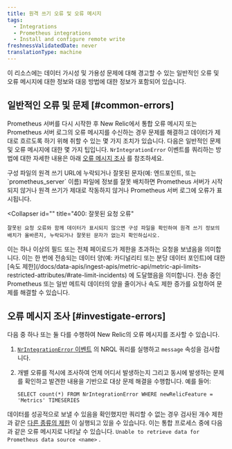```yaml
---
title: 원격 쓰기 오류 및 오류 메시지
tags:
  - Integrations
  - Prometheus integrations
  - Install and configure remote write
freshnessValidatedDate: never
translationType: machine
---
```


이 리소스에는 데이터 가시성 및 가용성 문제에 대해 경고할 수 있는 일반적인 오류 및 오류 메시지에 대한 정보와 대응 방법에 대한 정보가 포함되어 있습니다.

## 일반적인 오류 및 문제 [#common-errors]

Prometheus 서버를 다시 시작한 후 New Relic에서 통합 오류 메시지 또는 Prometheus 서버 로그의 오류 메시지를 수신하는 경우 문제를 해결하고 데이터가 제대로 흐르도록 하기 위해 취할 수 있는 몇 가지 조치가 있습니다. 다음은 일반적인 문제 및 오류 메시지에 대한 몇 가지 팁입니다. `NrIntegrationError` 이벤트를 쿼리하는 방법에 대한 자세한 내용은 아래 [오류 메시지 조사](#investigate-errors) 를 참조하세요.

<CollapserGroup>
  <Collapser
    id=""
    title="구성 오류"
  >
    구성 파일의 원격 쓰기 URL에 누락되거나 잘못된 문자(예: 엔드포인트, <InlinePopover type="licenseKey"/>또는 `prometheus_server` 이름) 파일에 정보를 잘못 배치하면 Prometheus 서버가 시작되지 않거나 원격 쓰기가 제대로 작동하지 않거나 Prometheus 서버 로그에 오류가 표시됩니다.
  </Collapser>

  <Collapser
    id=""
    title="400: 잘못된 요청 오류"
  >
    잘못된 요청 오류와 함께 데이터가 표시되지 않으면 구성 파일을 확인하여 원격 쓰기 정보의 배치가 올바른지, 누락되거나 잘못된 문자가 없는지 확인하십시오.
  </Collapser>

  <Collapser title="413: 요청 엔터티가 너무 큼 오류">
    이는 하나 이상의 필드 또는 전체 페이로드가 제한을 초과하는 요청을 보냈음을 의미합니다.
  </Collapser>

  <Collapser title="429: 속도 제한 오류">
    이는 한 번에 전송되는 데이터 양(예: 카디널리티 또는 분당 데이터 포인트)에 대한 [속도 제한](/docs/data-apis/ingest-apis/metric-api/metric-api-limits-restricted-attributes/#rate-limit-incidents) 에 도달했음을 의미합니다. 전송 중인 Prometheus 또는 일반 메트릭 데이터의 양을 줄이거나 속도 제한 증가를 요청하여 문제를 해결할 수 있습니다.
  </Collapser>
</CollapserGroup>

## 오류 메시지 조사 [#investigate-errors]

다음 중 하나 또는 둘 다를 수행하여 New Relic의 오류 메시지를 조사할 수 있습니다.

1. [`NrIntegrationError` 이벤트](/docs/telemetry-data-platform/manage-data/nrintegrationerror) 의 NRQL 쿼리를 실행하고 `message` 속성을 검사합니다.

2. 개별 오류를 적시에 조사하여 언제 어디서 발생하는지 그리고 동시에 발생하는 문제를 확인하고 발견한 내용을 기반으로 대상 문제 해결을 수행합니다. 예를 들어:

   ```
   SELECT count(*) FROM NrIntegrationError WHERE newRelicFeature = 'Metrics' TIMESERIES
   ```

데이터를 성공적으로 보낼 수 있음을 확인했지만 쿼리할 수 없는 경우 검사된 개수 제한과 같은 [다른 종류의 제한](/docs/insights/use-insights-ui/manage-account-data/rate-limits-insights) 이 실행되고 있을 수 있습니다. 이는 통합 프로세스 중에 다음과 같은 오류 메시지로 나타날 수 있습니다. `Unable to retrieve data for Prometheus data source <name>` .